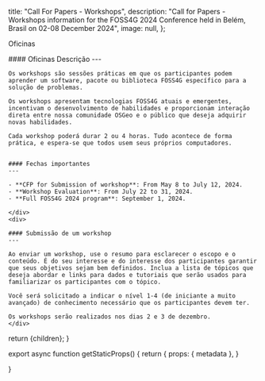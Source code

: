 
  title: "Call For Papers - Workshops",
  description: "Call for Papers - Workshops information for the FOSS4G 2024 Conference held in Belém, Brasil on 02-08 December 2024",
  image: null,
};


<Heading color="green" bubble>Oficinas</Heading>


<div className="grid space-y-4 mt-4">
  <div className="grid md:grid-cols-2 gap-4">  
    <div className="">
    #### Oficinas Descrição
    ---

    Os workshops são sessões práticas em que os participantes podem aprender um software, pacote ou biblioteca FOSS4G específico para a solução de problemas.

    Os workshops apresentam tecnologias FOSS4G atuais e emergentes, incentivam o desenvolvimento de habilidades e proporcionam interação direta entre nossa comunidade OSGeo e o público que deseja adquirir novas habilidades.

    Cada workshop poderá durar 2 ou 4 horas. Tudo acontece de forma prática, e espera-se que todos usem seus próprios computadores.


    #### Fechas importantes
    ---

    - **CFP for Submission of workshop**: From May 8 to July 12, 2024.
    - **Workshop Evaluation**: From July 22 to 31, 2024.
    - **Full FOSS4G 2024 program**: September 1, 2024.

    </div>
    <div>

    #### Submissão de um workshop
    ---

    Ao enviar um workshop, use o resumo para esclarecer o escopo e o conteúdo. É do seu interesse e do interesse dos participantes garantir que seus objetivos sejam bem definidos. Inclua a lista de tópicos que deseja abordar e links para dados e tutoriais que serão usados para familiarizar os participantes com o tópico.

    Você será solicitado a indicar o nível 1-4 (de iniciante a muito avançado) de conhecimento necessário que os participantes devem ter.

    Os workshops serão realizados nos dias 2 e 3 de dezembro.
    </div>
  </div>
</div>

  return <MdxLayout metadata={metadata}>{children}</MdxLayout>;
}

export async function getStaticProps() {
  return {
    props: {
      metadata
    },
  }

}
